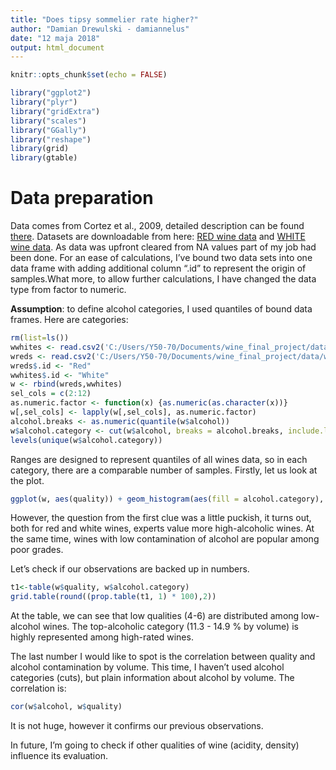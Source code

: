 ```yaml
---
title: "Does tipsy sommelier rate higher?"
author: "Damian Drewulski - damiannelus"
date: "12 maja 2018"
output: html_document
---
```


```r
knitr::opts_chunk$set(echo = FALSE)
```

```r
library("ggplot2")
library("plyr")
library("gridExtra")
library("scales")
library("GGally")
library("reshape")
library(grid)
library(gtable)
```
# Data preparation
Data comes from Cortez et al., 2009, detailed description can be found [there](https://s3.amazonaws.com/udacity-hosted-downloads/ud651/wineQualityInfo.txt).
Datasets are downloadable from here: [RED wine data](https://s3.amazonaws.com/udacity-hosted-downloads/ud651/wineQualityReds.csv&sa=D&ust=1525180010741000) and [WHITE wine data](https://s3.amazonaws.com/udacity-hosted-downloads/ud651/wineQualityWhites.csv&sa=D&ust=1525180010744000).
As data was upfront cleared from NA values part of my job had been done. For an ease of calculations, I've bound two data sets into one data frame with adding additional column ".id" to represent the origin of samples.What more, to allow further calculations, I have changed the data type from factor to numeric.

**Assumption**: to define alcohol categories, I used quantiles of bound data frames. Here are categories:

```r
rm(list=ls())
wwhites <- read.csv2('C:/Users/Y50-70/Documents/wine_final_project/data/wineQualityWhites.csv', sep = ',')
wreds <- read.csv2('C:/Users/Y50-70/Documents/wine_final_project/data/wineQualityReds.csv', sep = ',')
wreds$.id <- "Red"
wwhites$.id <- "White"
w <- rbind(wreds,wwhites)
sel_cols = c(2:12)
as.numeric.factor <- function(x) {as.numeric(as.character(x))}
w[,sel_cols] <- lapply(w[,sel_cols], as.numeric.factor)
alcohol.breaks <- as.numeric(quantile(w$alcohol))
w$alcohol.category <- cut(w$alcohol, breaks = alcohol.breaks, include.lowest = TRUE)
levels(unique(w$alcohol.category))
```
Ranges are designed to represent quantiles of all wines data, so in each category, there are a comparable number of samples. Firstly, let us look at the plot. 

```r
ggplot(w, aes(quality)) + geom_histogram(aes(fill = alcohol.category), binwidth = 0.5, position = "dodge") + facet_wrap(~.id, nrow=2) + labs(y = 'Number of samples in category', fill = 'Alcohol intensity', x ='Quality')
```

However, the question from the first clue was a little puckish, it turns out, both for red and white wines, experts value more high-alcoholic wines.
At the same time, wines with low contamination of alcohol are popular among poor grades.

Let's check if our observations are backed up in numbers.

```r
t1<-table(w$quality, w$alcohol.category)
grid.table(round((prop.table(t1, 1) * 100),2))
```

At the table, we can see that low qualities (4-6) are distributed among low-alcohol wines. The top-alcoholic category (11.3 - 14.9 % by volume) is highly represented among high-rated wines.

The last number I would like to spot is the correlation between quality and alcohol contamination by volume. This time, I haven't used alcohol categories (cuts), but plain information about alcohol by volume. The correlation is:

```r
cor(w$alcohol, w$quality)
```

It is not huge, however it confirms our previous observations.

In future, I'm going to check if other qualities of wine (acidity, density) influence its evaluation.
